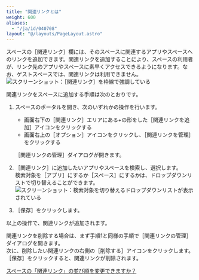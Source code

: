 ```yaml
---
title: "関連リンクとは"
weight: 600
aliases:
  - "/ja/id/040708"
layout: "@/layouts/PageLayout.astro"
---
```




スペースの<Wovn>［関連リンク］</Wovn>欄には、そのスペースに関連するアプリやスペースへのリンクを追加できます。関連リンクを追加することにより、スペースの利用者が、リンク先のアプリやスペースに素早くアクセスできるようになります。<Wovn></Wovn>なお、ゲストスペースでは、関連リンクは利用できません。<Wovn></Wovn>  
<Img src="/k/kintone/img-ja/whats_relatedlinks_img01.png" alt="スクリーンショット：［関連リンク］を枠線で強調している" />

関連リンクをスペースに追加する手順は次のとおりです。<Wovn></Wovn>

1. スペースのポータルを開き、次のいずれかの操作を行います。
   * 画面右下の<Wovn>［関連リンク］</Wovn>エリアにある+の形をした<Wovn>［関連リンクを追加］</Wovn>アイコンをクリックする<Wovn></Wovn>
   * 画面右上の<Wovn>［オプション］</Wovn>アイコンをクリックし、<Wovn>［関連リンクを管理］</Wovn>をクリックする

   <Wovn>［関連リンクの管理］</Wovn>ダイアログが開きます。

1. <Wovn>［関連リンク］</Wovn>に追加したいアプリやスペースを検索し、選択します。  
  検索対象を<Wovn>［アプリ］</Wovn>にするか<Wovn>［スペース］</Wovn>にするかは、ドロップダウンリストで切り替えることができます。
   <Img src="/k/kintone/img-ja/whats_relatedlinks_img02.png" alt="スクリーンショット：検索対象を切り替えるドロップダウンリストが表示されている" />

1. <Wovn>［保存］</Wovn>をクリックします。

以上の操作で、関連リンクが追加されます。<Wovn></Wovn>

関連リンクを削除する場合は、まず手順1と同様の手順で<Wovn>［関連リンクの管理］</Wovn>ダイアログを開きます。  
次に、削除したい関連リンクの右側の<Wovn>［削除する］</Wovn>アイコンをクリックします。<Wovn>［保存］</Wovn>をクリックすると、関連リンクが削除されます。<Wovn></Wovn>

<Reference>

[スペースの「関連リンク」の並び順を変更できますか？](/k/ja/id/040428.html)

</Reference>
